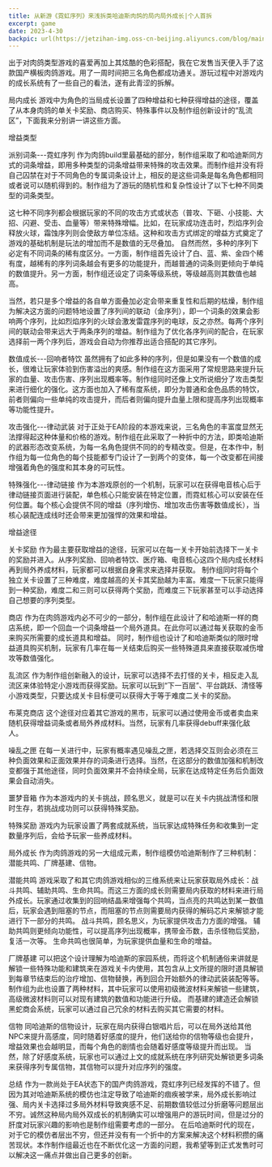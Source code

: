 ```yaml
---
title: 从新游《霓虹序列》来浅拆类哈迪斯肉鸽的局内局外成长|个人首拆
excerpt: game
date: 2023-4-30
backpic: url(https://jetzihan-img.oss-cn-beijing.aliyuncs.com/blog/mainpageBk.png)
---
```


出于对肉鸽类型游戏的喜爱再加上其炫酷的色彩搭配，我在它发售当天便入手了这款国产横板肉鸽游戏。用了一周时间把三名角色都成功通关。游玩过程中对游戏内的成长系统有了一些自己的看法，遂有此青涩的拆解。

局内成长
游戏中为角色的当局成长设置了四种增益和七种获得增益的途径，覆盖了从本身肉鸽的单关卡奖励、商店购买、特殊事件以及制作组创新设计的“乱流区”，下面我来分别讲一讲这些方面。

增益类型

派别词条---霓虹序列
作为肉鸽build里最基础的部分，制作组采取了和哈迪斯同方式的词条增益，即用多种类型的词条增益带来特殊的攻击效果。而制作组并没有将自己囚禁在对于不同角色的专属词条设计上，相反的是这些词条是每名角色都相同或者说可以随机得到的。制作组为了游玩的随机性和复杂性设计了以下七种不同类型的词条类型。

这七种不同序列都会根据玩家的不同的攻击方式或状态（普攻、下砸、小技能、大招、闪避、受击、血量等）带来特殊增幅。比如，在玩家成功连击时，烈焰序列会释放火球，霜蚀序列则会使敌方单位冻结。这种和攻击方式绑定的增益方式奠定了游戏的基础机制是玩法的增加而不是数值的无尽叠加。
自然而然，多种的序列下必定有不同词条的稀有度区分。一方面，制作组首先设计了白、蓝、紫、金四个稀有度，越稀有的序列词条越会有更多的功能提升，而越普通的词条则更倾向于单纯的数值提升。另一方面，制作组还设定了词条等级系统，等级越高则其数值也越高。

当然，若只是多个增益的各自单方面叠加必定会带来重复性和后期的枯燥，制作组为解决这方面的问题特地设置了序列间的联动（金序列），即一个词条的效果会影响两个序列，比如烈焰序列的火球会激发雷霆序列的电球，反之亦然。每两个序列间的联动会带来远大于两条序列的增益。制作组为了优化各序列间的配合，在玩家选择前一两个序列后，游戏会自动为你推荐出适合搭配的其它序列。

数值成长---回响者特饮
虽然拥有了如此多种的序列，但是如果没有一个数值的成长，很难让玩家体验到伤害溢出的爽感。制作组在这方面采用了常规思路来提升玩家的血量、攻击伤害、序列出现概率等。制作组同时还像上文所说细分了攻击类型来进行细化的强化。这方面也加入了稀有度系统，即分为普通和金色品质的特饮，前者则偏向一些单纯的攻击提升，而后者则偏向提升血量上限和提高序列出现概率等功能性提升。

攻击强化---律动武装
对于正处于EA阶段的本游戏来说，三名角色的丰富度显然无法撑得起这种体量和价格的游戏。制作组在此采取了一种折中的方法，即类哈迪斯的武器形态改变系统，为每一名角色提供不同的的专精改变。但是，在本作中，制作组为每一位角色的每个技能都专门设计了一到两个的变体，每一个改变都在间接增强着角色的强度和其本身的可玩性。

特殊强化---律动链接
作为本游戏原创的一个机制，玩家可以在获得电音核心后于律动链接页面进行装配，单色核心只能安装在特定位置，而霓虹核心可以安装在任何位置。每个核心会提供不同的增益（序列增伤、增加攻击伤害等数值成长），当核心装配连成线时还会带来更加强悍的效果和增益。


增益途径

关卡奖励
作为最主要获取增益的途径，玩家可以在每一关卡开始前选择下一关卡的奖励并进入。从序列奖励、回响者特饮、医疗箱、电音核心这四个局内成长材料再到局外养成材料，玩家都可以根据自身需求来选择并获取。
制作组同时将每个独立关卡设置了三种难度，难度越高的关卡其奖励越为丰富。难度一下玩家只能得到一种奖励，难度二和三则可以获得两个奖励，而难度三下玩家甚至可以手动选择自己想要的序列类型。

商店
作为在肉鸽游戏内必不可少的一部分，制作组在此设计了和哈迪斯一样的商店系统，即一个回血一个词条增益一个局外道具。在此你可以通过每关获取的金币来购买所需要的成长道具和增益。
同时，制作组也设计了和哈迪斯类似的限时增益道具购买机制，玩家有几率在每一关结束后购买一些特殊道具来直接获取减伤增攻等数值强化。

乱流区
作为制作组创新融入的设计，玩家可以选择不去打怪的关卡，相反走入乱流区来体验特定小游戏而获得奖励。玩家可以玩到“下一百层”、平台跳跃、清怪等小游戏类型，只要达成关卡目标便可以获得大于等于难度二关卡的奖励。

布莱克商店
这个途径对应着其它游戏的黑市，玩家可以通过使用金币或者卖血来随机获得增益词条或者局外养成材料。当然，玩家有几率获得debuff来强化敌人。

噪乱之匣
在每一关进行中，玩家有概率遇见噪乱之匣，若选择交互则会必须在三种负面效果和正面效果并存的词条进行选择。当然，在这部分的数值加强和机制改变都强于其他途径，同时负面效果并不会持续全局，玩家在达成特定任务后负面效果会自动消失。

噩梦音箱
作为本游戏内的关卡挑战，顾名思义，就是可以在关卡内挑战清怪和限时生存，若挑战成功则可以获得特殊奖励。

特殊奖励
游戏内为玩家设置了两套成就系统，当玩家达成特殊任务和收集到一定数量序列后，会给予玩家一些养成材料。


局外成长
作为肉鸽游戏的另一大组成元素，制作组模仿哈迪斯制作了三种机制：潜能共鸣、厂牌基建、信物。

潜能共鸣
游戏采取了和其它肉鸽游戏相似的三维系统来让玩家获取局外成长：战斗共鸣、辅助共鸣、生命共鸣。而这三方面的成长则需要局内获取的材料来进行局外成长。玩家通过收集到的回响结晶来增强每个共鸣，当点亮的共鸣达到某一数值后，玩家会遇到阻塞的节点，而阻塞的节点则需要局内获得的解码芯片来解锁才能进行下一部分的共鸣。
战斗共鸣，顾名思义，为玩家提供攻击力方面的增强。
辅助共鸣则更倾向功能性，可以提高序列出现概率，携带金币数，击杀怪物后奖励，复活一次等。
生命共鸣也很简单，为玩家提供血量和生命的增益。


厂牌基建
可以把这个设计理解为哈迪斯的家园系统，而将这个机制通俗来讲就是解锁一些特殊功能和建筑来在游戏关卡内使用，其包含从上文所提的限时道具解锁到每章节结束后的治疗增加、信物替换，再到回合开始额外的律动武装装配等等。制作组为此也设置了两种材料，其中玩家可以使用初级微波材料来解锁一些建筑，高级微波材料则可以对现有建筑的数值和功能进行升级。
而基建的建造还会解锁黑蛇商会系统，玩家可以通过自己冗余的材料去购买其它需要的材料。

信物
同哈迪斯的信物设计，玩家在局内获得白银唱片后，可以在局外送给其他NPC来提升高感度，同时随着好感度的提升，他们送给你的信物等级也会提升，增益效果也会越明显，而每个角色的剧情也会随着好感度等级提升而出现。
当然，除了好感度系统，玩家也可以通过上文的成就系统在序列研究处解锁更多词条来获得序列专属信物，其信物可以提升对应序列的强度。


总结
作为一款尚处于EA状态下的国产肉鸽游戏，霓虹序列已经发挥的不错了。但因为其对哈迪斯系统的模仿也注定导致了哈迪斯的痼疾被学来，局外成长影响过强、局内关卡选择过多局外材料导致爽感不足、前期数值较低过分折磨等问题层出不穷。诚然这种局内局外双成长的机制确实可以增强用户的游玩时间，但是过分的肝度对玩家兴趣的影响也是制作组需要考虑的一部分。
在后哈迪斯时代的现在，对于它的模仿者层出不穷，但还并没有有一个折中的方案来解决这个材料积攒的痛苦现状。本作制作组最近也在不断优化这一方面的问题，我希望等到正式发售时可以解决这一痛点并做出自己更多的创新。